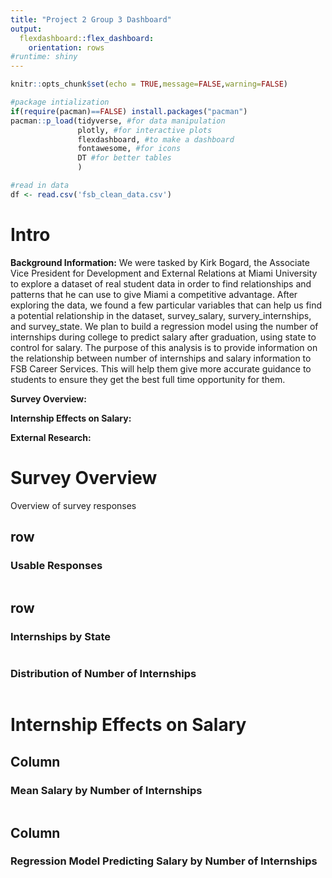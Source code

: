 ```yaml
---
title: "Project 2 Group 3 Dashboard"
output: 
  flexdashboard::flex_dashboard:
    orientation: rows
#runtime: shiny
---
```


```r
knitr::opts_chunk$set(echo = TRUE,message=FALSE,warning=FALSE)

#package intialization
if(require(pacman)==FALSE) install.packages("pacman")
pacman::p_load(tidyverse, #for data manipulation
               plotly, #for interactive plots
               flexdashboard, #to make a dashboard
               fontawesome, #for icons
               DT #for better tables
               )

#read in data
df <- read.csv('fsb_clean_data.csv')
```

# Intro

**Background Information:**
We were tasked by Kirk Bogard, the Associate Vice President for Development and External Relations at Miami University to explore a dataset of real student data in order to find relationships and patterns that he can use to give Miami a competitive advantage. After exploring the data, we found a few particular variables that can help us find a potential relationship in the dataset, survey_salary, survery_internships, and survey_state. We plan to build a regression model using the number of internships during college to predict salary after graduation, using state to control for salary. The purpose of this analysis is to provide information on the relationship between number of internships and salary information to FSB Career Services. This will help them give more accurate guidance to students to ensure they get the best full time opportunity for them.

**Survey Overview:**

**Internship Effects on Salary:**

**External Research:**


# Survey Overview {data-orientation=columns}

Overview of survey responses
  
## row {data-width=300}





### Usable Responses

```r

```    
 
    



## row {data-height=600}

### Internships by State

```r

```


### Distribution of Number of Internships
    
```r



```
   
   

# Internship Effects on Salary {data-orientation=columns}

## Column {data-width=400}

### Mean Salary by Number of Internships

```r

```




## Column {data-width=600}

### Regression Model Predicting Salary by Number of Internships

```r

```

 


